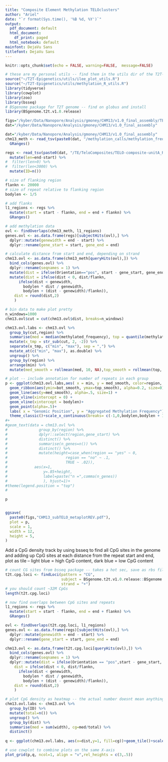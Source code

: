 ```yaml
---
title: "Composite Element Methylation TELOclusters"
author: "Ariel"
date: "`r format(Sys.time(), '%B %d, %Y')`"
output:
  pdf_document: default
  html_document:
    df_print: paged
  html_notebook: default
mainfont: DejaVu Sans
titlefont: DejaVu Sans
---
```


```r
knitr::opts_chunk$set(echo = FALSE, warning=FALSE,  message=FALSE)

# these are my personal utils -- find them in the utils dir of the T2T-Epigenetics git repo
source("~/T2T-Epigenetics/utils/ilee_plot_utils.R")
source("~/T2T-Epigenetics/utils/methylation_R_utils.R")
library(tidyverse)
library(cowplot)
library(zoo)
library(bsseq)
# BSgenome package for T2T genome -- find on globus and install
library(BSgenome.t2t.v1.0.release)

figs="/kyber/Data/Nanopore/Analysis/gmoney/CHM13/v1.0_final_assembly/TE/revision"
dat="/kyber/Data/Nanopore/Analysis/gmoney/CHM13/v1.0_final_assembly"
```

```r
dat="/kyber/Data/Nanopore/Analysis/gmoney/CHM13/v1.0_final_assembly"
chm13_meth <- read_tsv(paste0(dat, "/methylation_calls/methylation_frequency_50kb_split.tsv")) %>%
  GRanges()

regs <- read_tsv(paste0(dat, "/TE/TeloComposites/TELO-composite-unitA_RM-polish_APR2121_SHoyt_edit.txt"), col_names = T) %>%
  mutate(len=end-start) %>%
#  filter(len>0) %>%
#  filter(len<3000) %>%
  mutate(ID=n())

```

```r

# size of flanking region
flankn <- 20000
# size of repeat relative to flanking region
bodylen <- 1/5

# add flanks
l1_regions <- regs %>%
  mutate(start = start - flankn, end = end + flankn) %>%
  GRanges()

# add methylation data
ovl <- findOverlaps(chm13_meth, l1_regions)
genes.ovl <- as.data.frame(regs)[subjectHits(ovl),] %>%
  dplyr::mutate(genewidth = end - start) %>%
  dplyr::rename(gene_start = start, gene_end = end) 

# calculate distance from start and end, depending on strand 
chm13.ovl <- as.data.frame(chm13_meth[queryHits(ovl),]) %>%
  bind_cols(genes.ovl) %>%
  dplyr::rename(seqnames = 1) %>%
  mutate(dist = ifelse(Orientation=="pos", start - gene_start, gene_end-start)) %>%
  mutate(dist = ifelse(dist < 0, dist/flankn,
      ifelse(dist < genewidth,
        bodylen * dist / genewidth,
        bodylen + (dist - genewidth)/flankn)), 
    dist = round(dist,2)
    )

# bin data to make plot pretty
n_windows=1000
chm13.ovl$cut = cut(chm13.ovl$dist, breaks=n_windows)

chm13.ovl.labs <- chm13.ovl %>%
  group_by(cut,region) %>%
  summarise(med = median(methylated_frequency), top = quantile(methylated_frequency, 0.75), bot = quantile(methylated_frequency, 0.25), n_genes = length(methylated_frequency)) %>%
  mutate(x_tmp = str_sub(cut, 2, -2)) %>% 
  separate(x_tmp, c("min", "max"), sep = ",") %>% 
  mutate_at(c("min", "max"), as.double) %>%
  ungroup() %>%
  group_by(region) %>%
  arrange(min) %>%
  mutate(med_smooth = rollmean(med, 10, NA),top_smooth = rollmean(top, 10, NA),bot_smooth = rollmean(bot, 10, NA))

# plot -- include annotation for number of repeats in each group
p <- ggplot(chm13.ovl.labs,aes( x = min, y = med_smooth, color=region, fill=region), alpha=.5)+
  geom_ribbon(aes(ymin=bot_smooth, ymax=top_smooth), alpha=0.2, size=0)+
  geom_line(aes(y=med_smooth), alpha=.5, size=1) +
  geom_vline(xintercept = 0) +
  geom_vline(xintercept = bodylen)+
  geom_point(alpha=.5)+
  labs( x = "Genomic Position", y = "Aggregated Methylation Frequency") +
  theme_classic()+scale_x_continuous(breaks= c(-1,0,bodylen,bodylen + 1), labels = c(paste0("-",flankn/1e3,"kb"),"Start","End",paste0("+",flankn/1e3,"kb")))
#+
#geom_text(data = chm13.ovl %>% 
#              group_by(region) %>%
#              dplyr::select(region,gene_start) %>%
#              distinct() %>%
#              summarise(n_genes=n()) %>%
#              distinct() %>%
#              mutate(height=case_when(region == "yes" ~ 0, 
#                          region == "no" ~ .1, 
#                          TRUE ~ .02)),
#            aes(x=1,
#                y=.85+height,
#                label=paste("n =",comma(n_genes))
#                ), hjust=1)+
#theme(legend.position = "top")
#

p


ggsave(
  paste0(figs,"CHM13_subTELO_metaplotREV.pdf"),
  plot = p,
  scale = 1,
  width = 12,
  height = 5,
)
```



Add a CpG density track by using bsseq to find all CpG sites in the genome and adding up CpG sites at each distance from the repeat start and end, plot as tile -- light blue = high CpG content, dark blue = low CpG content 

```r

# count CG sites from bsseq package -- takes a hot sec, save as rbs file for future use
t2t.cpg.loci <- findLoci(pattern = "CG",
                         subject = BSgenome.t2t.v1.0.release::BSgenome.t2t.v1.0.release, 
                         strand = "+")
# you should count ~32M CpGs
length(t2t.cpg.loci)

# now find overlaps between CpG sites and repeats
l1_regions <- regs %>%
  mutate(start = start - flankn, end = end + flankn) %>%
  GRanges()

ovl <- findOverlaps(t2t.cpg.loci, l1_regions)
genes.ovl <- as.data.frame(regs)[subjectHits(ovl),] %>%
  dplyr::mutate(genewidth = end - start) %>%
  dplyr::rename(gene_start = start, gene_end = end) 

chm13.ovl <- as.data.frame(t2t.cpg.loci[queryHits(ovl),]) %>%
  bind_cols(genes.ovl) %>%
  dplyr::rename(seqnames = 1) %>%
  dplyr::mutate(dist = ifelse(Orientation == "pos",start - gene_start, gene_end - start),
    dist = ifelse(dist < 0, dist/flankn,
      ifelse(dist < genewidth,
        bodylen * dist / genewidth,
        bodylen + (dist - genewidth)/flankn)), 
    dist = round(dist,2)
    )

# plot CpG density as heatmap -- the actual number doesnt mean anything, its just for visualization
chm13.ovl.labs <- chm13.ovl %>%
  group_by(ID) %>%
  mutate(total=n()) %>%
  ungroup() %>%
  group_by(dist) %>%
  summarise(med = sum(width), cg=med/total) %>%
  distinct()
  
q <- ggplot(chm13.ovl.labs, aes(x=dist,y=1, fill=cg))+geom_tile()+scale_x_continuous(breaks= c(-1,0,bodylen,bodylen + 1), labels = c(paste0("-",flankn/1e3,"kb"),"Start","End",paste0("+",flankn/1e3,"kb")))+theme_void()+theme(legend.position = "none")

# use cowplot to combine plots on the same X-axis
plot_grid(p,q, ncol=1, align = "v",rel_heights = c(3,.5))
```







